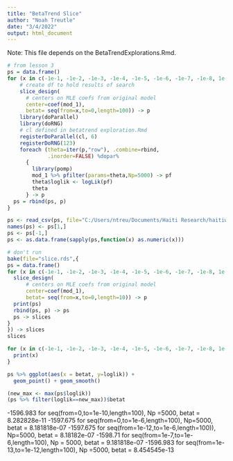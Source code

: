 ```yaml
---
title: "BetaTrend Slice"
author: "Noah Treutle"
date: "3/4/2022"
output: html_document
---
```


Note: This file depends on the BetaTrendExplorations.Rmd.

```r
# from lesson 3
ps = data.frame()
for (x in c(-1e-1, -1e-2, -1e-3, -1e-4, -1e-5, -1e-6, -1e-7, -1e-8, 1e-1, 1e-2, 1e-3, 1e-4, 1e-5)) {
    # create df to hold results of search
    slice_design(
      # centers on MLE coefs from original model
      center=coef(mod_1),
      betat= seq(from=x,to=0,length=100)) -> p
    library(doParallel)
    library(doRNG)
    # cl defined in betatrend exploration.Rmd
    registerDoParallel(cl, 6)
    registerDoRNG(123)
    foreach (theta=iter(p,"row"), .combine=rbind,
             .inorder=FALSE) %dopar%
      {
        library(pomp)
        mod_1 %>% pfilter(params=theta,Np=5000) -> pf
        theta$loglik <- logLik(pf)
        theta
      } -> p
  ps = rbind(ps, p)
}
```


```r
ps <- read_csv(ps, file="C:/Users/ntreu/Documents/Haiti Research/haitiwash/betatSlice.csv")
names(ps) <- ps[1,]
ps <- ps[-1,]
ps <- as.data.frame(sapply(ps,function(x) as.numeric(x)))
```

```r
# don't run
bake(file="slice.rds",{
ps = data.frame()
for (x in c(-1e-1, -1e-2, -1e-3, -1e-4, -1e-5, -1e-6, -1e-7, -1e-8, 1e-1, 1e-2, 1e-3, 1e-4, 1e-5)) {
  slice_design(
      # centers on MLE coefs from original model
      center=coef(mod_1),
      betat= seq(from=x,to=0,length=10)) -> p
  print(ps)
  rbind(ps, p) -> ps
  ps -> slices
}
}) -> slices
slices

for (x in c(-1e-1, -1e-2, -1e-3, -1e-4, -1e-5, -1e-6, -1e-7, -1e-8, 1e-1, 1e-2, 1e-3, 1e-4, 1e-5)) {
  print(x)
}
```


```r
ps %>% ggplot(aes(x = betat, y=loglik)) +
  geom_point() + geom_smooth()
```


```r
(new_max <- max(ps$loglik))
(ps %>% filter(loglik==new_max))$betat
```

-1596.983 for seq(from=0,to=1e-10,length=100), Np =5000, betat = 8.282828e-11
-1597.675 for seq(from=0,to=1e-6,length=100), Np=5000, betat = 8.181818e-07
-1597.675 for seq(from=1e-12,to=1e-6,length=100)), Np=5000, betat = 8.18182e-07
-1598.71 for seq(from=1e-7,to=1e-6,length=100), Np = 5000, betat = 9.181818e-07
-1596.983 for seq(from=1e-13,to=1e-12,length=100), Np =5000, betat = 8.454545e-13



